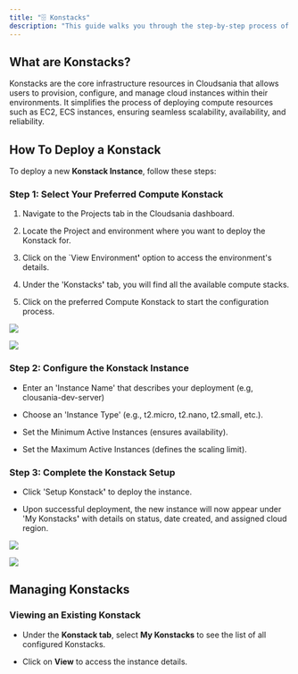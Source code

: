 ```yaml
---
title: "🗄️ Konstacks"
description: "This guide walks you through the step-by-step process of deploying a Konstack  for an Environment"
---
```


## What are Konstacks?

<Note>
  Konstacks are the core infrastructure resources in Cloudsania that allows users to provision, configure, and manage cloud instances within their environments. It simplifies the process of deploying compute resources such as EC2, ECS instances, ensuring seamless scalability, availability, and reliability.
</Note>

## &#x20;**How To Deploy a Konstack**

To deploy a new **Konstack Instance**, follow these steps:

### **Step 1: Select Your P**referred Compute Konstack

1. Navigate to the Projects tab in the Cloudsania dashboard.

2. Locate the Project and environment where you want to deploy the Konstack for.

3. Click on the \`View Environmen&#x74;**'** option to access the environment's details.

4. Under the 'Konstack&#x73;**'** tab, you will find all the available compute stacks.

5. Click on the preferred Compute Konstack to start the configuration process.

![](https://api.monosnap.com/file/download?id=tmXspkimFlY5nOAcKda8If8p3L54DD)

![](https://api.monosnap.com/file/download?id=3pRApA9yDCkBAimjDvyoTDW7hN5QnB)

### **Step 2: Configure the Konstack Instance**

* Enter an 'Instance Name' that describes your deployment (e.g, clousania-dev-server)

* Choose an 'Instance Type' (e.g., t2.micro, t2.nano, t2.small, etc.).

* Set the Minimum Active Instances (ensures availability).

* Set the Maximum Active Instances (defines the scaling limit).

### **Step 3: Complete the** Konstack **Setup**

* Click 'Setup Konstac&#x6B;**'** to deploy the instance.

* Upon successful deployment, the new instance will now appear under 'My Konstack&#x73;**'** with details on status, date created, and assigned cloud region.

![](https://api.monosnap.com/file/download?id=R12Wqn6OVvVlBI0IEv1mYDDsgl2sqk)

![](https://api.monosnap.com/file/download?id=TyHP65DxdZfGRxRmZP8Sow69J4YKU6)

## **Managing Konstacks**

### **Viewing an Existing Konstack**

* Under the **Konstack tab**, select **My Konstacks** to see the list of all configured Konstacks.

* Click on **View** to access the instance details.